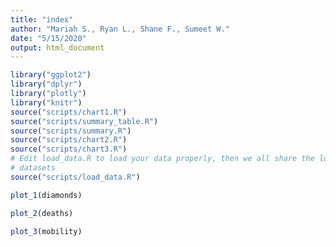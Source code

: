 ```yaml
---
title: "index"
author: "Mariah S., Ryan L., Shane F., Sumeet W."
date: "5/15/2020"
output: html_document
---
```


```r
library("ggplot2")
library("dplyr")
library("plotly")
library("knitr")
source("scripts/chart1.R")
source("scripts/summary_table.R")
source("scripts/summary.R")
source("scripts/chart2.R")
source("scripts/chart3.R")
# Edit load_data.R to load your data properly, then we all share the loaded
# datasets
source("scripts/load_data.R")
```

```r
plot_1(diamonds)
```

```r
plot_2(deaths)
```

```r
plot_3(mobility)
```